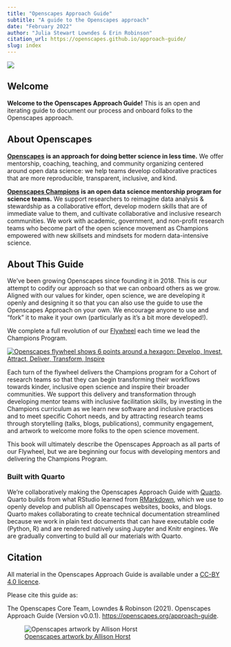 ```yaml
---
title: "Openscapes Approach Guide"
subtitle: "A guide to the Openscapes approach" 
date: "February 2022"
author: "Julia Stewart Lowndes & Erin Robinson"
citation_url: https://openscapes.github.io/approach-guide/
slug: index
---
```


![](images/horst-openscapes-mentors.jpg)

## Welcome

**Welcome to the Openscapes Approach Guide!** This is an open and iterating guide to document our process and onboard folks to the Openscapes approach.

## About Openscapes

[**Openscapes**](https://openscapes.org) **is an approach for doing better science in less time.** We offer mentorship, coaching, teaching, and community organizing centered around open data science: we help teams develop collaborative practices that are more reproducible, transparent, inclusive, and kind.

[**Openscapes Champions**](https://openscapes.org/champions) **is an open data science mentorship program for science teams.** We support researchers to reimagine data analysis & stewardship as a collaborative effort, develop modern skills that are of immediate value to them, and cultivate collaborative and inclusive research communities. We work with academic, government, and non-profit research teams who become part of the open science movement as Champions empowered with new skillsets and mindsets for modern data-intensive science.

## About This Guide

We've been growing Openscapes since founding it in 2018. This is our attempt to codify our approach so that we can onboard others as we grow. Aligned with our values for kinder, open science, we are developing it openly and designing it so that you can also use the guide to use the Openscapes Approach on your own. We encourage anyone to use and "fork" it to make it your own (particularly as it's a bit more developed!).

We complete a full revolution of our [Flywheel](https://www.jimcollins.com/concepts/the-flywheel.html) each time we lead the Champions Program.

[![Openscapes flywheel shows 6 points around a hexagon: Develop, Invest, Attract, Deliver, Transform, Inspire](images/openscapes-flywheel.png){fig.alt="Openscapes flywheel shows 6 points around a hexagon: Develop, Invest, Attract, Deliver, Transform, Inspire. There are three phases incorporated into the Flywheel. Phase 1: Engage = Develop, Invest and Attract; Phase 2: Empower = Deliver and Transform; Phase 3: Amplify = Inspire. The 6 points around the Openscapes flywheel include: Develop Champions Mentors - professional development and leadership skills; Invest in Champions Program curriculum; Attract teams interested in better practices for data-intensive science; Deliver Champions Program for a Cohort of teams; Transform teams workflows towards kinder, inclusive open science; Inspire broader scientific communities through visible examples and leaders - Open science shift."}](https://openscapes.org)

Each turn of the flywheel delivers the Champions program for a Cohort of research teams so that they can begin transforming their workflows towards kinder, inclusive open science and inspire their broader communities. We support this delivery and transformation through developing mentor teams with inclusive facilitation skills, by investing in the Champions curriculum as we learn new software and inclusive practices and to meet specific Cohort needs, and by attracting research teams through storytelling (talks, blogs, publications), community engagement, and artwork to welcome more folks to the open science movement.

This book will ultimately describe the Openscapes Approach as all parts of our Flywheel, but we are beginning our focus with developing mentors and delivering the Champions Program.

### Built with Quarto

We're collaboratively making the Openscapes Approach Guide with [Quarto](https://quarto.org). Quarto builds from what RStudio learned from [RMarkdown](https://rmarkdown.rstudio.com/), which we use to openly develop and publish all Openscapes websites, books, and blogs. Quarto makes collaborating to create technical documentation streamlined because we work in plain text documents that can have executable code (Python, R) and are rendered natively using Jupyter and Knitr engines. We are gradually converting to build all our materials with Quarto.

## Citation

All material in the Openscapes Approach Guide is available under a [CC-BY 4.0 licence](https://github.com/Openscapes/approach-guide/blob/main/LICENSE.md).

Please cite this guide as:

The Openscapes Core Team, Lowndes & Robinson (2021). Openscapes Approach Guide (Version v0.0.1). <https://openscapes.org/approach-guide>.

![[Openscapes artwork by Allison Horst](https://www.openscapes.org/gallery/)](images/horst-openscapes-mentors.jpg)
